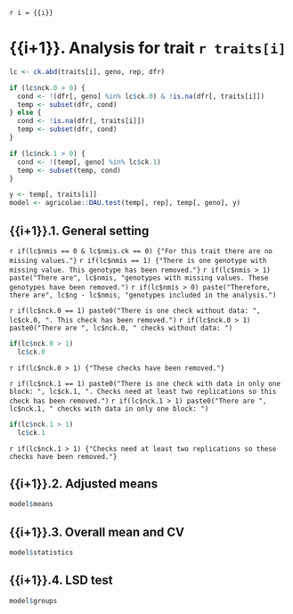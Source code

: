 `r i = {{i}}`

# {{i+1}}. Analysis for trait `r traits[i]`

```r
lc <- ck.abd(traits[i], geno, rep, dfr)

if (lc$nck.0 > 0) {
  cond <- !(dfr[, geno] %in% lc$ck.0) & !is.na(dfr[, traits[i]])
  temp <- subset(dfr, cond)
} else {
  cond <- !is.na(dfr[, traits[i]])
  temp <- subset(dfr, cond)
}

if (lc$nck.1 > 0) {
  cond <- !(temp[, geno] %in% lc$ck.1)
  temp <- subset(temp, cond)
}

y <- temp[, traits[i]]
model <- agricolae::DAU.test(temp[, rep], temp[, geno], y)
```

## {{i+1}}.1. General setting

`r if(lc$nmis == 0 & lc$nmis.ck == 0) {"For this trait there are no missing values."}`
`r if(lc$nmis == 1) {"There is one genotype with missing value. This genotype has been removed."}`
`r if(lc$nmis > 1) paste("There are", lc$nmis, "genotypes with missing values. These genotypes have been removed.")`
`r if(lc$nmis > 0) paste("Therefore, there are", lc$ng - lc$nmis, "genotypes included in the analysis.")`

`r if(lc$nck.0 == 1) paste0("There is one check without data: ", lc$ck.0, ". This check has been removed.")`
`r if(lc$nck.0 > 1) paste0("There are ", lc$nck.0, " checks without data: ")`
```r
if(lc$nck.0 > 1)
  lc$ck.0
```
`r if(lc$nck.0 > 1) {"These checks have been removed."}`

`r if(lc$nck.1 == 1) paste0("There is one check with data in only one block: ", lc$ck.1, ". Checks need at least two replications so this check has been removed.")`
`r if(lc$nck.1 > 1) paste0("There are ", lc$nck.1, " checks with data in only one block: ")`
```r
if(lc$nck.1 > 1)
  lc$ck.1
```
`r if(lc$nck.1 > 1) {"Checks need at least two replications so these checks have been removed."}`

## {{i+1}}.2. Adjusted means

```r
model$means
```

## {{i+1}}.3. Overall mean and CV

```r
model$statistics
```

## {{i+1}}.4. LSD test

```r
model$groups
```
